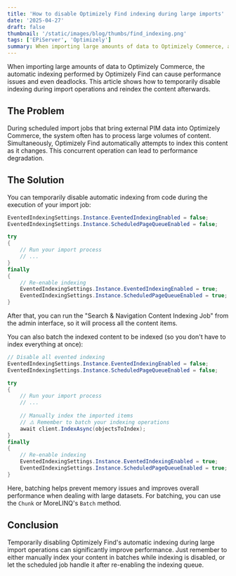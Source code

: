 ```yaml
---
title: 'How to disable Optimizely Find indexing during large imports'
date: '2025-04-27'
draft: false
thumbnail: '/static/images/blog/thumbs/find_indexing.png'
tags: ['EPiServer', 'Optimizely']
summary: When importing large amounts of data to Optimizely Commerce, automatic indexing can cause performance issues. Learn how to temporarily disable Find indexing during import jobs.
---
```


When importing large amounts of data to Optimizely Commerce, the automatic indexing performed by Optimizely Find can cause performance issues and even deadlocks. This article shows how to temporarily disable indexing during import operations and reindex the content afterwards.

## The Problem

During scheduled import jobs that bring external PIM data into Optimizely Commerce, the system often has to process large volumes of content. Simultaneously, Optimizely Find automatically attempts to index this content as it changes. This concurrent operation can lead to performance degradation.

## The Solution

You can temporarily disable automatic indexing from code during the execution of your import job:

```csharp
EventedIndexingSettings.Instance.EventedIndexingEnabled = false;
EventedIndexingSettings.Instance.ScheduledPageQueueEnabled = false;

try
{
    // Run your import process
    // ...
}
finally
{
    // Re-enable indexing
    EventedIndexingSettings.Instance.EventedIndexingEnabled = true;
    EventedIndexingSettings.Instance.ScheduledPageQueueEnabled = true;
}
```

After that, you can run the "Search & Navigation Content Indexing Job" from the admin interface, so it will process all the content items.

You can also batch the indexed content to be indexed (so you don't have to index everything at once):

```csharp
// Disable all evented indexing
EventedIndexingSettings.Instance.EventedIndexingEnabled = false;
EventedIndexingSettings.Instance.ScheduledPageQueueEnabled = false;

try
{
    // Run your import process
    // ...
    
    // Manually index the imported items
    // ⚠️ Remember to batch your indexing operations
    await client.IndexAsync(objectsToIndex);
}
finally
{
    // Re-enable indexing
    EventedIndexingSettings.Instance.EventedIndexingEnabled = true;
    EventedIndexingSettings.Instance.ScheduledPageQueueEnabled = true;
}
```

Here, batching helps prevent memory issues and improves overall performance when dealing with large datasets. For batching, you can use the `Chunk` or MoreLINQ's `Batch` method.

## Conclusion

Temporarily disabling Optimizely Find's automatic indexing during large import operations can significantly improve performance. Just remember to either manually index your content in batches while indexing is disabled, or let the scheduled job handle it after re-enabling the indexing queue.